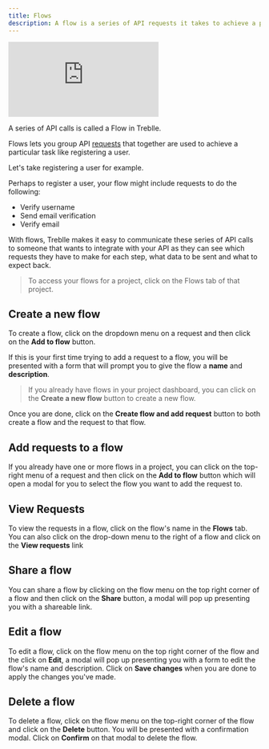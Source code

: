```yaml
---
title: Flows
description: A flow is a series of API requests it takes to achieve a particular task.
---
```


<iframe class="w-full aspect-[16/9]" src="https://www.youtube.com/embed/Iizl4eFTWms" aria-label="YouTube video player" frameborder="0" allow="accelerometer; autoplay; clipboard-write; encrypted-media; gyroscope; picture-in-picture; web-share" allowfullscreen></iframe>

A series of API calls is called a Flow in Treblle.

Flows lets you group API [requests](/treblle/requests/) that together are used to achieve a particular task like registering a user.

Let's take registering a user for example.

Perhaps to register a user, your flow might include requests to do the following:

- Verify username
- Send email verification
- Verify email

With flows, Treblle makes it easy to communicate these series of API calls to someone that wants to integrate with your API as they can see which requests they have to make for each step, what data to be sent and what to expect back.

> To access your flows for a project, click on the Flows tab of that project.

## Create a new flow

To create a flow, click on the dropdown menu on a request and then click on the **Add to flow** button.

If this is your first time trying to add a request to a flow, you will be presented with a form that will prompt you to give the flow a **name** and **description**.

> If you already have flows in your project dashboard, you can click on the **Create a new flow** button to create a new flow.

Once you are done, click on the **Create flow and add request** button to both create a flow and the request to that flow.

## Add requests to a flow

If you already have one or more flows in a project, you can click on the top-right menu of a request and then click on the **Add to flow** button which will open a modal for you to select the flow you want to add the request to.

## View Requests

To view the requests in a flow, click on the flow's name in the **Flows** tab. You can also click on the drop-down menu to the right of a flow and click on the **View requests** link

## Share a flow

You can share a flow by clicking on the flow menu on the top right corner of a flow and then click on the **Share** button, a modal will pop up presenting you with a shareable link.

## Edit a flow

To edit a flow, click on the flow menu on the top right corner of the flow and the click on **Edit**, a modal will pop up presenting you with a form to edit the flow's name and description. Click on **Save changes** when you are done to apply the changes you've made.

## Delete a flow

To delete a flow, click on the flow menu on the top-right corner of the flow and click on the **Delete** button. You will be presented with a confirmation modal. Click on **Confirm** on that modal to delete the flow.